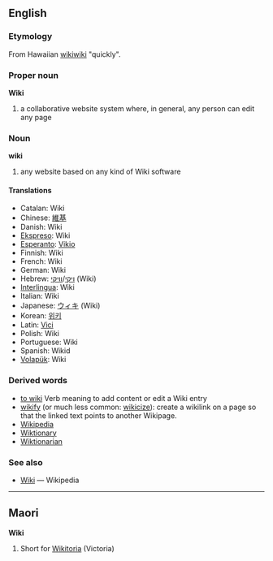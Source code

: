 ==English==
===Etymology===
From Hawaiian [[wikiwiki]] "quickly".

===Proper noun===
'''Wiki'''

# a collaborative website system where, in general, any person can edit any page

===Noun===
'''wiki'''
# any website based on any kind of Wiki software

==== Translations ====
*Catalan: Wiki
*Chinese: [[維基]]
*Danish: Wiki
*[[Ekspreso]]: Wiki
*[[Esperanto]]: [[Vikio]]
*Finnish: Wiki
*French: Wiki
*German: Wiki
*Hebrew: [[ויקי]]/[[וויקי]] (Wiki)
*[[Interlingua]]: Wiki
*Italian: Wiki
*Japanese: [[ウィキ]] (Wiki)
*Korean: [[위키]]
*Latin: [[Vici]]
*Polish: Wiki
*Portuguese: Wiki
*Spanish: Wikid
*[[Volapük]]: Wiki

===Derived words===
* [[to wiki]] Verb meaning to add content or edit a Wiki entry
* [[wikify]] (or much less common: [[wikicize]]): create a wikilink on a page so that the linked text points to another Wikipage.
* [[Wikipedia]]
* [[Wiktionary]]
* [[Wiktionarian]]

=== See also ===
* [[w:Wiki|Wiki]] — Wikipedia

----

==Maori==
'''Wiki'''

# Short for [[Wikitoria]] (Victoria)